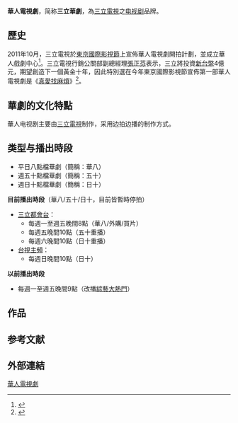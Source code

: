 {{暫定名稱}}
'''華人電視劇'''，简称'''三立華劇'''，為[[三立電視|三立電視]]之[[电视剧|电视剧]]品牌。

==歷史==
2011年10月，三立電視於[[東京國際影視節|東京國際影視節]]上宣佈華人電視劇開拍計劃，並成立華人戲劇中心<ref>{{cite news| language =zh-hant| title =《真愛趁現在》收視率2.3　創華劇首集開播最高| url =http://mol.mcu.edu.tw/show_2009.php?nid=151648| date =2012-10-24| accessdate =2016-11-17| author =張語甯| work=[[銘報|銘報]]| publisher =銘傳大學| deadurl =yes| archiveurl =https://web.archive.org/web/20160808072748/http://mol.mcu.edu.tw/show_2009.php?nid=151648| archivedate =2016年8月8日| df =}}</ref>。三立電視行銷公關部副總經理[[張正芬|張正芬]]表示，三立將投資[[新台幣|新台幣]]4億元，期望創造下一個黃金十年，因此特別選在今年東京國際影視節宣佈第一部華人電視劇是《[[真愛找麻煩|真愛找麻煩]]》<ref>{{cite news | language = zh-hant  | title =宥勝將挑大樑 拍偶像劇《真愛找麻煩》| url =http://www.epochtimes.com/b5/11/10/24/n3410342.htm| date = 2011-10-24 | accessdate = 2016-07-04|author=林莉莉|publisher=大紀元}}</ref>。

==華劇的文化特點==
華人电视剧主要由[[三立電視|三立電視]]制作，采用边拍边播的制作方式。

== 类型与播出時段 ==
*平日八點檔華劇（簡稱：華八）
*週五十點檔華劇（簡稱：五十）
*週日十點檔華劇（簡稱：日十）

'''目前播出時段'''（華八/五十/日十，目前皆暫時停拍）
*[[三立都會台|三立都會台]]：
**每週一至週五晚間8點（華八/外購/買片）
**每週五晚間10點（五十重播）
**每週六晚間10點（日十重播）
*[[台視主頻|台視主頻]]：
**每週日晚間10點（日十）

'''以前播出時段'''
*每週一至週五晚間9點（改播[[綜藝大熱門|綜藝大熱門]]）

==作品==
{{main|三立電視戲劇節目列表#華人電視劇}}

==参考文献==
{{reflist|2}}

==外部連結==
{{facebook|setdrama|三立華劇}}

[[Category:華人電視劇|]]